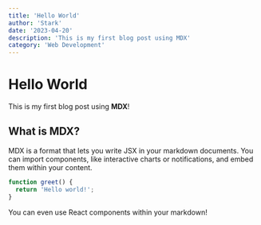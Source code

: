 ```yaml
---
title: 'Hello World'
author: 'Stark'
date: '2023-04-20'
description: 'This is my first blog post using MDX'
category: 'Web Development'
---
```


# Hello World

This is my first blog post using **MDX**!

## What is MDX?

MDX is a format that lets you write JSX in your markdown documents. You can import components, like interactive charts or notifications, and embed them within your content.

```js
function greet() {
  return 'Hello world!';
}
```

You can even use React components within your markdown!
